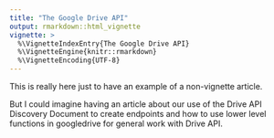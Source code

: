 ```yaml
---
title: "The Google Drive API"
output: rmarkdown::html_vignette
vignette: >
  %\VignetteIndexEntry{The Google Drive API}
  %\VignetteEngine{knitr::rmarkdown}
  %\VignetteEncoding{UTF-8}
---
```


This is really here just to have an example of a non-vignette article.

But I could imagine having an article about our use of the Drive API Discovery Document to create endpoints and how to use lower level functions in googledrive for general work with Drive API.
